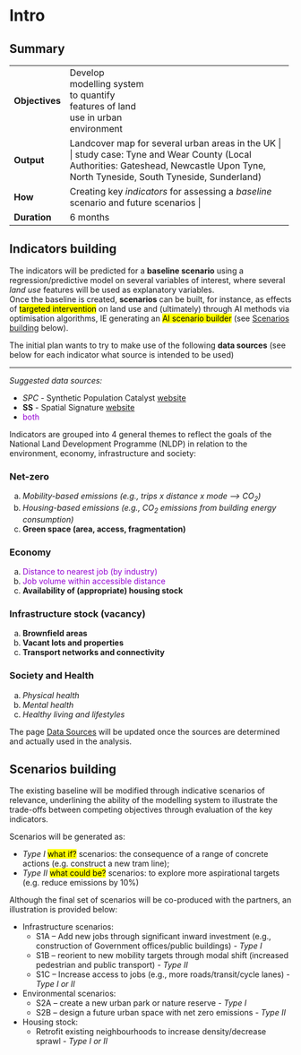 # Intro

## Summary

+:---------------+:----------------------------------------------+
| **Objectives** | Develop modelling system to quantify features |
|                | of land use in urban environment              |
+----------------+-----------------------------------------------+
| **Output**     | Landcover map for several urban areas in the UK   |
|                |                                               |
|                | study case: Tyne and Wear County (Local Authorities: Gateshead, Newcastle Upon Tyne, North Tyneside, South Tyneside, Sunderland) |
+----------------+-----------------------------------------------+
| **How**        | Creating key *indicators* for assessing a *baseline* scenario and future scenarios  |
+----------------+-----------------------------------------------+
| **Duration**   | 6 months                                      |
+----------------+-----------------------------------------------+


## Indicators building

The indicators will be predicted for a **baseline scenario** using a regression/predictive model on several variables of interest, where several _land use_ features will be used as explanatory variables.<br/>
Once the baseline is created, **scenarios** can be built, for instance, as effects of <mark>targeted intervention</mark> on land use and (ultimately) through AI methods via optimisation algorithms, IE generating an <mark>AI scenario builder</mark> (see [Scenarios building](#scenarios-building) below).

The initial plan wants to try to make use of the following **data sources** (see below for each indicator what source is intended to be used)

---

*Suggested data sources:*

- *SPC* - Synthetic Population Catalyst [website](https://alan-turing-institute.github.io/uatk-spc/)
- **SS** - Spatial Signature [website](https://urbangrammarai.xyz/great-britain/)
- <span style="color:DarkViolet">both</span>

Indicators are grouped into 4 general themes to reflect the goals of the National Land Development Programme (NLDP) in relation to the environment, economy, infrastructure and society:

###  Net-zero
a. *Mobility-based emissions (e.g., trips x distance x mode —> CO<sub>2</sub>)*
b. *Housing-based emissions (e.g., CO<sub>2</sub> emissions from building energy consumption)*
c. **Green space (area, access, fragmentation)**

### Economy

a. <span style="color:DarkViolet">Distance to nearest job (by industry)</span>
b. <span style="color:DarkViolet">Job volume within accessible distance</span>
c. **Availability of (appropriate) housing stock**

### Infrastructure stock (vacancy)
a. **Brownfield areas**
b. **Vacant lots and properties**
c. **Transport networks and connectivity**

### Society and Health 
a. *Physical health*
b. *Mental health*
c. *Healthy living and lifestyles*


The page [Data Sources](data_sources.qmd) will be updated once the sources are determined and actually used in the analysis.

## Scenarios building

The existing baseline will be modified through indicative scenarios of relevance, underlining the ability of the modelling system to illustrate the trade-offs between competing objectives through evaluation of the key indicators.

Scenarios will be generated as:

- _Type I_ <mark>what if?</mark> scenarios: the consequence of a range of concrete actions (e.g. construct a new tram line);
- _Type II_ <mark>what could be?</mark> scenarios: to explore more aspirational targets (e.g. reduce emissions by 10%)

Although the final set of scenarios will be co-produced with the partners, an illustration is provided below:

- Infrastructure scenarios:	
     - S1A – Add new jobs through significant inward investment (e.g., construction of Government offices/public buildings) - _Type I_
     - S1B – reorient to new mobility targets through modal shift (increased pedestrian and public transport) - _Type II_
     - S1C – Increase access to jobs (e.g., more roads/transit/cycle lanes) - _Type I or II_
- Environmental scenarios:
     - S2A – create a new urban park or nature reserve - _Type I_
     - S2B – design a future urban space with net zero emissions - _Type II_
- Housing stock:
     - Retrofit existing neighbourhoods to increase density/decrease sprawl - _Type I or II_

